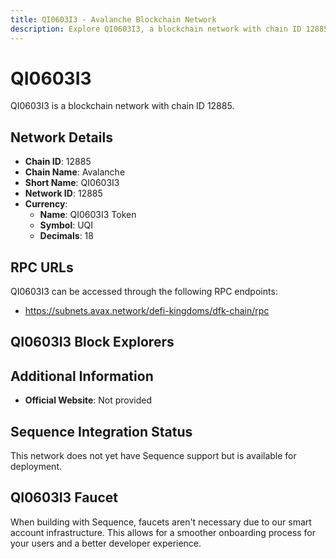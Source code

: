 ```yaml
--- 
title: QI0603I3 - Avalanche Blockchain Network
description: Explore QI0603I3, a blockchain network with chain ID 12885. Learn about its native currency, QI0603I3 Token, and how to interact with the network.
---
```


# QI0603I3

QI0603I3 is a blockchain network with chain ID 12885.

## Network Details

- **Chain ID**: 12885
- **Chain Name**: Avalanche
- **Short Name**: QI0603I3
- **Network ID**: 12885
- **Currency**: 
  - **Name**: QI0603I3 Token
  - **Symbol**: UQI
  - **Decimals**: 18

## RPC URLs

QI0603I3 can be accessed through the following RPC endpoints:

- https://subnets.avax.network/defi-kingdoms/dfk-chain/rpc

## QI0603I3 Block Explorers



## Additional Information

- **Official Website**: Not provided

## Sequence Integration Status

This network does not yet have Sequence support but is available for deployment.

## QI0603I3 Faucet

When building with Sequence, faucets aren't necessary due to our smart account infrastructure. This allows for a smoother onboarding process for your users and a better developer experience.
